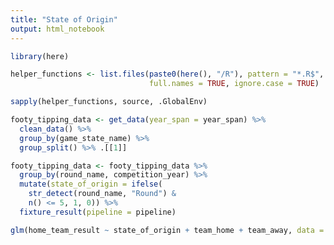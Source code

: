 ```yaml
---
title: "State of Origin"
output: html_notebook
---
```




```r
library(here)

helper_functions <- list.files(paste0(here(), "/R"), pattern = "*.R$", 
                               full.names = TRUE, ignore.case = TRUE)

sapply(helper_functions, source, .GlobalEnv)

footy_tipping_data <- get_data(year_span = year_span) %>%
  clean_data() %>%
  group_by(game_state_name) %>%
  group_split() %>% .[[1]]
```

```r
footy_tipping_data <- footy_tipping_data %>%
  group_by(round_name, competition_year) %>%
  mutate(state_of_origin = ifelse(
    str_detect(round_name, "Round") &
    n() <= 5, 1, 0)) %>%
  fixture_result(pipeline = pipeline)

glm(home_team_result ~ state_of_origin + team_home + team_away, data = footy_tipping_data, family = "binomial") %>% summary
```

